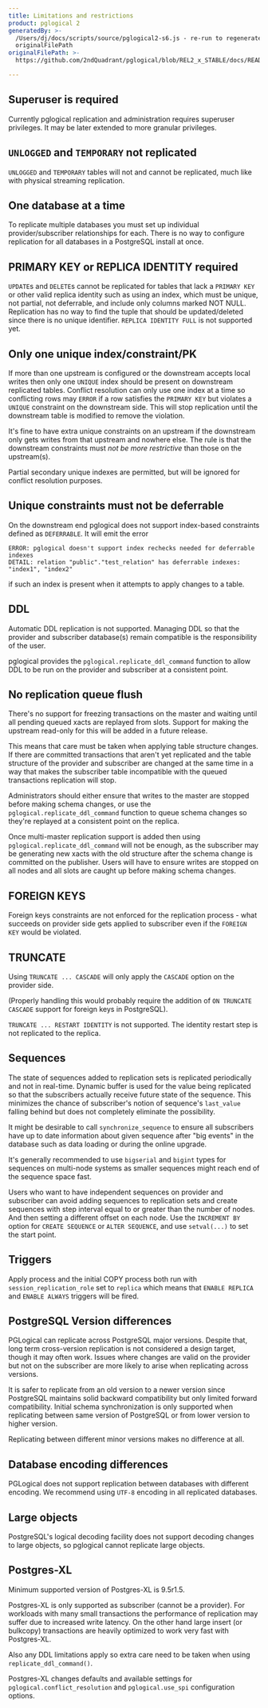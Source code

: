 ```yaml
---
title: Limitations and restrictions
product: pglogical 2
generatedBy: >-
  /Users/dj/docs/scripts/source/pglogical2-s6.js - re-run to regenerate from
  originalFilePath
originalFilePath: >-
  https://github.com/2ndQuadrant/pglogical/blob/REL2_x_STABLE/docs/README.md?plain=1#L773-#L942

---
```


## Superuser is required

Currently pglogical replication and administration requires superuser
privileges. It may be later extended to more granular privileges.

## `UNLOGGED` and `TEMPORARY` not replicated

`UNLOGGED` and `TEMPORARY` tables will not and cannot be replicated, much like
with physical streaming replication.

## One database at a time

To replicate multiple databases you must set up individual provider/subscriber
relationships for each. There is no way to configure replication for all databases
in a PostgreSQL install at once.

## PRIMARY KEY or REPLICA IDENTITY required

`UPDATE`s and `DELETE`s cannot be replicated for tables that lack a `PRIMARY
KEY` or other valid replica identity such as using an index, which must be unique,
not partial, not deferrable, and include only columns marked NOT NULL.
Replication has no way to find the tuple that should be updated/deleted since
there is no unique identifier.
`REPLICA IDENTITY FULL` is not supported yet.

## Only one unique index/constraint/PK

If more than one upstream is configured or the downstream accepts local writes
then only one `UNIQUE` index should be present on downstream replicated tables.
Conflict resolution can only use one index at a time so conflicting rows may
`ERROR` if a row satisfies the `PRIMARY KEY` but violates a `UNIQUE` constraint
on the downstream side. This will stop replication until the downstream table
is modified to remove the violation.

It's fine to have extra unique constraints on an upstream if the downstream only
gets writes from that upstream and nowhere else. The rule is that the downstream
constraints must *not be more restrictive* than those on the upstream(s).

Partial secondary unique indexes are permitted, but will be ignored for
conflict resolution purposes.

## Unique constraints must not be deferrable

On the downstream end pglogical does not support index-based constraints
defined as `DEFERRABLE`. It will emit the error

```
ERROR: pglogical doesn't support index rechecks needed for deferrable indexes
DETAIL: relation "public"."test_relation" has deferrable indexes: "index1", "index2"
```

if such an index is present when it attempts to apply changes to a table.

## DDL

Automatic DDL replication is not supported. Managing DDL so that the provider and
subscriber database(s) remain compatible is the responsibility of the user.

pglogical provides the `pglogical.replicate_ddl_command` function to allow DDL
to be run on the provider and subscriber at a consistent point.

## No replication queue flush

There's no support for freezing transactions on the master and waiting until
all pending queued xacts are replayed from slots. Support for making the
upstream read-only for this will be added in a future release.

This means that care must be taken when applying table structure changes. If
there are committed transactions that aren't yet replicated and the table
structure of the provider and subscriber are changed at the same time in a way
that makes the subscriber table incompatible with the queued transactions
replication will stop.

Administrators should either ensure that writes to the master are stopped
before making schema changes, or use the `pglogical.replicate_ddl_command`
function to queue schema changes so they're replayed at a consistent point
on the replica.

Once multi-master replication support is added then using
`pglogical.replicate_ddl_command` will not be enough, as the subscriber may be
generating new xacts with the old structure after the schema change is
committed on the publisher. Users will have to ensure writes are stopped on all
nodes and all slots are caught up before making schema changes.

## FOREIGN KEYS

Foreign keys constraints are not enforced for the replication process - what
succeeds on provider side gets applied to subscriber even if the `FOREIGN KEY`
would be violated.

## TRUNCATE

Using `TRUNCATE ... CASCADE` will only apply the `CASCADE` option on the
provider side.

(Properly handling this would probably require the addition of `ON TRUNCATE CASCADE`
support for foreign keys in PostgreSQL).

`TRUNCATE ... RESTART IDENTITY` is not supported. The identity restart step is
not replicated to the replica.

## Sequences

The state of sequences added to replication sets is replicated periodically
and not in real-time. Dynamic buffer is used for the value being replicated so
that the subscribers actually receive future state of the sequence. This
minimizes the chance of subscriber's notion of sequence's `last_value` falling
behind but does not completely eliminate the possibility.

It might be desirable to call `synchronize_sequence` to ensure all subscribers
have up to date information about given sequence after "big events" in the
database such as data loading or during the online upgrade.

It's generally recommended to use `bigserial` and `bigint` types for sequences
on multi-node systems as smaller sequences might reach end of the sequence
space fast.

Users who want to have independent sequences on provider and subscriber can
avoid adding sequences to replication sets and create sequences with step
interval equal to or greater than the number of nodes. And then setting a
different offset on each node. Use the `INCREMENT BY` option for
`CREATE SEQUENCE` or `ALTER SEQUENCE`, and use `setval(...)` to set the start
point.

## Triggers

Apply process and the initial COPY process both run with
`session_replication_role` set to `replica` which means that `ENABLE REPLICA`
and `ENABLE ALWAYS` triggers will be fired.

## PostgreSQL Version differences

PGLogical can replicate across PostgreSQL major versions. Despite that, long
term cross-version replication is not considered a design target, though it may
often work. Issues where changes are valid on the provider but not on the
subscriber are more likely to arise when replicating across versions.

It is safer to replicate from an old version to a newer version since PostgreSQL
maintains solid backward compatibility but only limited forward compatibility.
Initial schema synchronization is only supported when replicating between same
version of PostgreSQL or from lower version to higher version.

Replicating between different minor versions makes no difference at all.

## Database encoding differences

PGLogical does not support replication between databases with different
encoding. We recommend using `UTF-8` encoding in all replicated databases.

## Large objects

PostgreSQL's logical decoding facility does not support decoding changes
to large objects, so pglogical cannot replicate large objects.

## Postgres-XL

Minimum supported version of Postgres-XL is 9.5r1.5.

Postgres-XL is only supported as subscriber (cannot be a provider). For
workloads with many small transactions the performance of replication may
suffer due to increased write latency. On the other hand large insert
(or bulkcopy) transactions are heavily optimized to work very fast with
Postgres-XL.

Also any DDL limitations apply so extra care need to be taken when using
`replicate_ddl_command()`.

Postgres-XL changes defaults and available settings for
`pglogical.conflict_resolution` and `pglogical.use_spi` configuration options.
